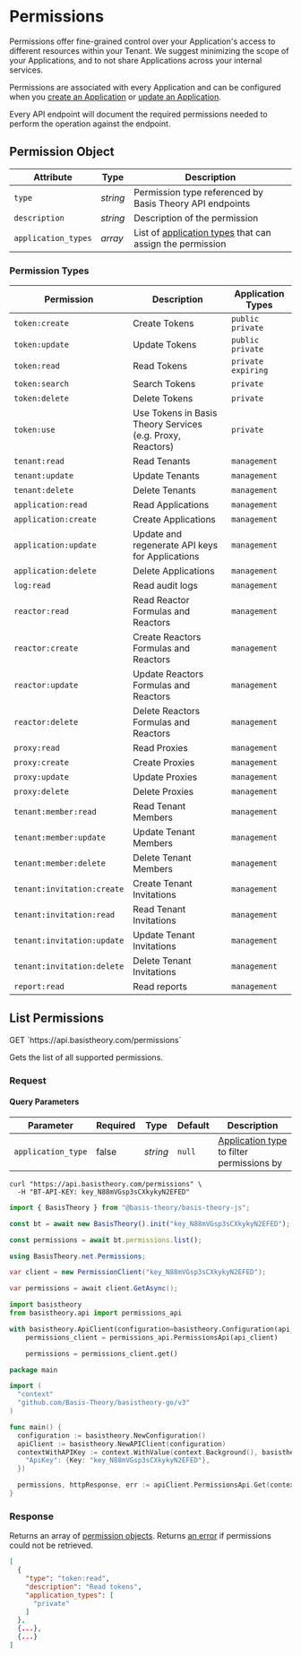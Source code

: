 
# Permissions

Permissions offer fine-grained control over your Application's access to different resources within your Tenant.
We suggest minimizing the scope of your Applications, and to not share Applications across your internal services.

Permissions are associated with every Application and can be configured when
you [create an Application](/docs/api/applications#create-application)
or [update an Application](/docs/api/applications#update-application).

Every API endpoint will document the required permissions needed to perform the operation against the endpoint.

## Permission Object

| Attribute           | Type     | Description                                                                                          |
| ------------------- | -------- | ---------------------------------------------------------------------------------------------------- |
| `type`              | _string_ | Permission type referenced by Basis Theory API endpoints                                             |
| `description`       | _string_ | Description of the permission                                                                        |
| `application_types` | _array_  | List of [application types](/docs/api/applications#application-types) that can assign the permission |

### Permission Types

| Permission                 | Description                                                | Application Types    |
| -------------------------- | ---------------------------------------------------------- | -------------------- |
| `token:create`             | Create Tokens                                              | `public` `private`   |
| `token:update`             | Update Tokens                                              | `public` `private`   |
| `token:read`               | Read Tokens                                                | `private` `expiring` |
| `token:search`             | Search Tokens                                              | `private`            |
| `token:delete`             | Delete Tokens                                              | `private`            |
| `token:use`                | Use Tokens in Basis Theory Services (e.g. Proxy, Reactors) | `private`            |
| `tenant:read`              | Read Tenants                                               | `management`         |
| `tenant:update`            | Update Tenants                                             | `management`         |
| `tenant:delete`            | Delete Tenants                                             | `management`         |
| `application:read`         | Read Applications                                          | `management`         |
| `application:create`       | Create Applications                                        | `management`         |
| `application:update`       | Update and regenerate API keys for Applications            | `management`         |
| `application:delete`       | Delete Applications                                        | `management`         |
| `log:read`                 | Read audit logs                                            | `management`         |
| `reactor:read`             | Read Reactor Formulas and Reactors                         | `management`         |
| `reactor:create`           | Create Reactors Formulas and Reactors                      | `management`         |
| `reactor:update`           | Update Reactors Formulas and Reactors                      | `management`         |
| `reactor:delete`           | Delete Reactors Formulas and Reactors                      | `management`         |
| `proxy:read`               | Read Proxies                                               | `management`         |
| `proxy:create`             | Create Proxies                                             | `management`         |
| `proxy:update`             | Update Proxies                                             | `management`         |
| `proxy:delete`             | Delete Proxies                                             | `management`         |
| `tenant:member:read`       | Read Tenant Members                                        | `management`         |
| `tenant:member:update`     | Update Tenant Members                                      | `management`         |
| `tenant:member:delete`     | Delete Tenant Members                                      | `management`         |
| `tenant:invitation:create` | Create Tenant Invitations                                  | `management`         |
| `tenant:invitation:read`   | Read Tenant Invitations                                    | `management`         |
| `tenant:invitation:update` | Update Tenant Invitations                                  | `management`         |
| `tenant:invitation:delete` | Delete Tenant Invitations                                  | `management`         |
| `report:read`              | Read reports                                               | `management`         |

## List Permissions

<span class="http-method get">
  <span class="box-method">GET</span>
  `https://api.basistheory.com/permissions`
</span>

Gets the list of all supported permissions.

### Request

#### Query Parameters

| Parameter          | Required | Type     | Default | Description                                                                  |
| ------------------ | -------- | -------- | ------- | ---------------------------------------------------------------------------- |
| `application_type` | false    | _string_ | `null`  | [Application type](#applications-application-types) to filter permissions by |

<Tabs groupId="languages">
  <TabItem value="shell" label="cURL">

```shell
curl "https://api.basistheory.com/permissions" \
  -H "BT-API-KEY: key_N88mVGsp3sCXkykyN2EFED"
```

  </TabItem>
  <TabItem value="javascript" label="JavaScript">

```javascript
import { BasisTheory } from "@basis-theory/basis-theory-js";

const bt = await new BasisTheory().init("key_N88mVGsp3sCXkykyN2EFED");

const permissions = await bt.permissions.list();
```

  </TabItem>
  <TabItem value="csharp" label="C#">

```csharp
using BasisTheory.net.Permissions;

var client = new PermissionClient("key_N88mVGsp3sCXkykyN2EFED");

var permissions = await client.GetAsync();
```

  </TabItem>
  <TabItem value="python" label="Python">

```python
import basistheory
from basistheory.api import permissions_api

with basistheory.ApiClient(configuration=basistheory.Configuration(api_key="key_N88mVGsp3sCXkykyN2EFED")) as api_client:
    permissions_client = permissions_api.PermissionsApi(api_client)

    permissions = permissions_client.get()
```

  </TabItem>
  <TabItem value="go" label="Go">

```go
package main

import (
  "context"
  "github.com/Basis-Theory/basistheory-go/v3"
)

func main() {
  configuration := basistheory.NewConfiguration()
  apiClient := basistheory.NewAPIClient(configuration)
  contextWithAPIKey := context.WithValue(context.Background(), basistheory.ContextAPIKeys, map[string]basistheory.APIKey{
    "ApiKey": {Key: "key_N88mVGsp3sCXkykyN2EFED"},
  })

  permissions, httpResponse, err := apiClient.PermissionsApi.Get(contextWithAPIKey).Execute()
}
```

  </TabItem>
</Tabs>

### Response

Returns an array of [permission objects](#permissions-permission-object). Returns [an error](#errors) if permissions
could not be retrieved.

```json
[
  {
    "type": "token:read",
    "description": "Read tokens",
    "application_types": [
      "private"
    ]
  },
  {...},
  {...}
]
```

